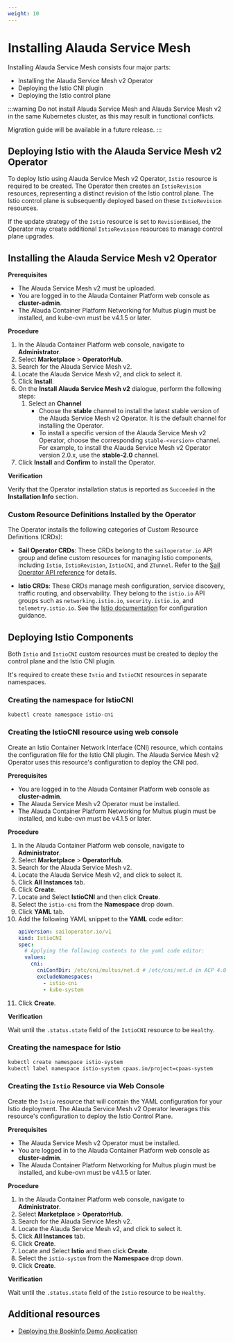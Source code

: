 ```yaml
---
weight: 10
---
```


# Installing Alauda Service Mesh

Installing Alauda Service Mesh consists four major parts:

- Installing the Alauda Service Mesh v2 Operator
- Deploying the Istio CNI plugin
- Deploying the Istio control plane

:::warning
Do not install Alauda Service Mesh and Alauda Service Mesh v2 in the same Kubernetes cluster, as this may result in functional conflicts.

Migration guide will be available in a future release.
:::

## Deploying Istio with the Alauda Service Mesh v2 Operator

To deploy Istio using Alauda Service Mesh v2 Operator, `Istio` resource is required to be created.
The Operator then creates an `IstioRevision` resources, representing a distinct revision of the Istio control plane.
The Istio control plane is subsequently deployed based on these `IstioRevision` resources.

If the update strategy of the `Istio` resource is set to `RevisionBased`, the Operator may create additional `IstioRevision` resources to manage control plane upgrades.

## Installing the Alauda Service Mesh v2 Operator

**Prerequisites**

- The Alauda Service Mesh v2 must be uploaded.
- You are logged in to the Alauda Container Platform web console as **cluster-admin**.
- The Alauda Container Platform Networking for Multus plugin must be installed, and kube-ovn must be v4.1.5 or later.

**Procedure**

1. In the Alauda Container Platform web console, navigate to **Administrator**.
2. Select **Marketplace** > **OperatorHub**.
3. Search for the Alauda Service Mesh v2.
4. Locate the Alauda Service Mesh v2, and click to select it.
5. Click **Install**.
6. On the **Install Alauda Service Mesh v2** dialogue, perform the following steps:
   1. Select an **Channel**
      - Choose the **stable** channel to install the latest stable version of the Alauda Service Mesh v2 Operator. It is the default channel for installing the Operator.
      - To install a specific version of the Alauda Service Mesh v2 Operator, choose the corresponding `stable-<version>` channel. For example, to install the Alauda Service Mesh v2 Operator version 2.0.x, use the **stable-2.0** channel.
7. Click **Install** and **Confirm** to install the Operator.

**Verification**

Verify that the Operator installation status is reported as `Succeeded` in the **Installation Info** section.

### Custom Resource Definitions Installed by the Operator

The Operator installs the following categories of Custom Resource Definitions (CRDs):

- **Sail Operator CRDs**:
  These CRDs belong to the `sailoperator.io` API group and define custom resources for managing Istio components, including `Istio`, `IstioRevision`, `IstioCNI`, and `ZTunnel`.
  Refer to the [Sail Operator API reference](https://github.com/alauda-mesh/sail-operator/blob/main/docs/api-reference/sailoperator.io.md) for details.

- **Istio CRDs**:
  These CRDs manage mesh configuration, service discovery, traffic routing, and observability. They belong to the `istio.io` API groups such as `networking.istio.io`, `security.istio.io`, and `telemetry.istio.io`.
  See the [Istio documentation](https://istio.io/latest/docs/) for configuration guidance.

## Deploying Istio Components

Both `Istio` and `IstioCNI` custom resources must be created to deploy the control plane and the Istio CNI plugin.

It's required to create these `Istio` and `IstioCNI` resources in separate namespaces.

### Creating the namespace for IstioCNI

```bash
kubectl create namespace istio-cni
```

### Creating the IstioCNI resource using web console

Create an Istio Container Network Interface (CNI) resource, which contains the configuration file for the Istio CNI plugin.
The Alauda Service Mesh v2 Operator uses this resource's configuration to deploy the CNI pod.

**Prerequisites**

- You are logged in to the Alauda Container Platform web console as **cluster-admin**.
- The Alauda Service Mesh v2 Operator must be installed.
- The Alauda Container Platform Networking for Multus plugin must be installed, and kube-ovn must be v4.1.5 or later.

**Procedure**

1. In the Alauda Container Platform web console, navigate to **Administrator**.
2. Select **Marketplace** > **OperatorHub**.
3. Search for the Alauda Service Mesh v2.
4. Locate the Alauda Service Mesh v2, and click to select it.
5. Click **All Instances** tab.
6. Click **Create**.
7. Locate and Select **IstioCNI** and then click **Create**.
8. Select the `istio-cni` from the **Namespace** drop down.
9. Click **YAML** tab.
10. Add the following YAML snippet to the **YAML** code editor:
    ```yaml
    apiVersion: sailoperator.io/v1
    kind: IstioCNI
    spec:
      # Applying the following contents to the yaml code editor:
      values:
        cni:
          cniConfDir: /etc/cni/multus/net.d # /etc/cni/net.d in ACP 4.0
          excludeNamespaces:
            - istio-cni
            - kube-system
    ```
11. Click **Create**.

**Verification**

Wait until the `.status.state` field of the `IstioCNI` resource to be `Healthy`.

### Creating the namespace for Istio

```bash
kubectl create namespace istio-system
kubectl label namespace istio-system cpaas.io/project=cpaas-system
```

### Creating the `Istio` Resource via Web Console

Create the `Istio` resource that will contain the YAML configuration for your Istio deployment.
The Alauda Service Mesh v2 Operator leverages this resource's configuration to deploy the Istio Control Plane.

**Prerequisites**

- The Alauda Service Mesh v2 Operator must be installed.
- You are logged in to the Alauda Container Platform web console as **cluster-admin**.
- The Alauda Container Platform Networking for Multus plugin must be installed, and kube-ovn must be v4.1.5 or later.

**Procedure**

1. In the Alauda Container Platform web console, navigate to **Administrator**.
2. Select **Marketplace** > **OperatorHub**.
3. Search for the Alauda Service Mesh v2.
4. Locate the Alauda Service Mesh v2, and click to select it.
5. Click **All Instances** tab.
6. Click **Create**.
7. Locate and Select **Istio** and then click **Create**.
8. Select the `istio-system` from the **Namespace** drop down.
9. Click **Create**.

**Verification**

Wait until the `.status.state` field of the `Istio` resource to be `Healthy`.

## Additional resources

- [Deploying the Bookinfo Demo Application](./application-deployment/deploying-the-bookinfo-application.mdx)
